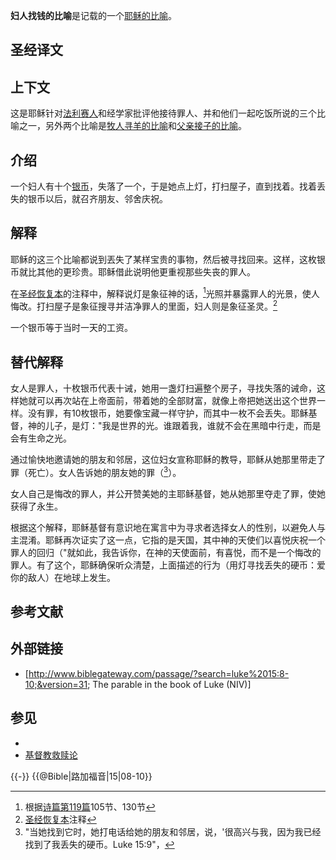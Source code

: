 '''妇人找钱的比喻'''是{{Bible|路加福音|15|8-10}}记载的一个[[耶稣的比喻|耶稣的比喻]]。

== 圣经译文 ==
{{Cquote|

15:8　'''或是一个妇人，有十块钱，若失落一块，岂不点上灯，打扫屋子，细细的找，直到找着吗？'''

15:9　'''找着了，就请朋友邻舍来，对他们说，我失落的那块钱已经找着了，你们和我一同欢喜吧。'''
 
15:10　<BIG>'''[[耶稣|我]]告诉你们，一个罪人悔改，在神的使者面前，也是这样为他欢喜。'''</BIG>

|{{Bible|路加福音|15|8-10}}}}

== 上下文 ==
这是耶稣针对[[法利赛人|法利赛人]]和经学家批评他接待罪人、并和他们一起吃饭所说的三个比喻之一，另外两个比喻是[[牧人寻羊的比喻|牧人寻羊的比喻]]和[[父亲接子的比喻|父亲接子的比喻]]。 

== 介绍 ==
一个妇人有十个[[银币|银币]]，失落了一个，于是她点上灯，打扫屋子，直到找着。找着丢失的银币以后，就召齐朋友、邻舍庆祝。

== 解释 ==
耶稣的这三个比喻都说到丟失了某样宝贵的事物，然后被寻找回来。这样，这枚银币就比其他的更珍贵。耶稣借此说明他更重视那些失丧的罪人。

在[[圣经恢复本|圣经恢复本]]的注释中，解释说灯是象征神的话，<ref>根据[[诗篇第119篇|诗篇第119篇]]105节、130节</ref>光照并暴露罪人的光景，使人悔改。打扫屋子是象征搜寻并洁净罪人的里面，妇人则是象征圣灵。<ref>[[圣经恢复本|圣经恢复本]]注释</ref>

一个银币等于当时一天的工资。


== 替代解释 ==
女人是罪人，十枚银币代表十诫，她用一盏灯扫遍整个房子，寻找失落的诫命，这样她就可以再次站在上帝面前，带着她的全部财富，就像上帝把她送出这个世界一样。没有罪，有10枚银币，她要像宝藏一样守护，而其中一枚不会丢失。耶稣基督，神的儿子，是灯："我是世界的光。谁跟着我，谁就不会在黑暗中行走，而是会有生命之光。

通过愉快地邀请她的朋友和邻居，这位妇女宣称耶稣的教导，耶稣从她那里带走了罪（死亡）。女人告诉她的朋友她的罪（<ref>"当她找到它时，她打电话给她的朋友和邻居，说，'很高兴与我，因为我已经找到了我丢失的硬币。Luke 15:9"，</ref>）。

女人自己是悔改的罪人，并公开赞美她的主耶稣基督，她从她那里夺走了罪，使她获得了永生。

根据这个解释，耶稣基督有意识地在寓言中为寻求者选择女人的性别，以避免人与主混淆。耶稣再次证实了这一点，它指的是天国，其中神的天使们以喜悦庆祝一个罪人的回归（"就如此，我告诉你，在神的天使面前，有喜悦，而不是一个悔改的罪人。有了这个，耶稣确保听众清楚，上面描述的行为（用灯寻找丢失的硬币：爱你的敌人）在地球上发生。

==参考文献 ==
<div class="references-small">
<references />
</div>

== 外部链接 ==
* [http://www.biblegateway.com/passage/?search=luke%2015:8-10;&version=31; The parable in the book of Luke (NIV)]{{Wayback|url=http://www.biblegateway.com/passage/?search=luke%2015:8-10;&version=31; |date=20070311170302 }}

==参见==
*{{Bible|约翰福音|3|16}}
*[[基督教救赎论|基督教救赎论]]
{{commonscat|Parable of the Lost Coin}}
{{-}}
{{Serial|前一个|[[牧人寻羊的比喻|牧人寻羊]]|[[耶稣的比喻|耶稣的比喻]]|后一个|[[浪子回头|浪子回头]]}}
{{耶稣的比喻|1}}
{{@Bible|路加福音|15|08-10}}